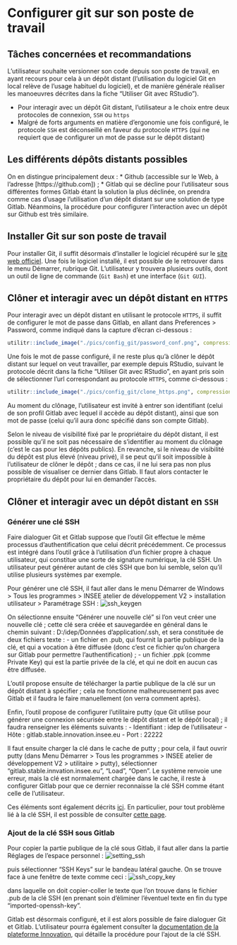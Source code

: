 # Configurer git sur son poste de travail

## Tâches concernées et recommandations

L'utilisateur souhaite versionner son code depuis son poste de travail, en ayant recours pour cela à un dépôt distant (l'utilisation du logiciel Git en local relève de l'usage habituel du logiciel), et de manière générale réaliser les manoeuvres décrites dans la fiche "Utiliser Git avec RStudio").

::: {.recommandation data-latex=""}
* Pour interagir avec un dépôt Git distant, l'utilisateur a le choix entre deux protocoles de connexion, `SSH` ou `https`
* Malgré de forts arguments en matière d'ergonomie une fois configuré, le protocole `SSH` est déconseillé en faveur du protocole `HTTPS` (qui ne requiert que de configurer un mot de passe sur le dépôt distant)
:::

## Les différents dépôts distants possibles

On en distingue principalement deux :
* Github (accessible sur le Web, à l'adresse [https://github.com]) ;
* Gitlab qui se décline pour l'utilisateur sous différentes formes
Gitlab étant la solution la plus déclinée, on prendra comme cas d'usage l'utilisation d'un dépôt distant sur une solution de type Gitlab. Néanmoins, la procédure pour configurer l'interaction avec un dépôt sur Github est très similaire.

## Installer Git sur son poste de travail

Pour installer Git, il suffit désormais d'installer le logiciel récupéré sur le [site web officiel](http://git-scm.com/download/win). Une fois le logiciel installé, il est possible de le retrouver dans le menu Démarrer, rubrique Git. L'utilisateur y trouvera plusieurs outils, dont un outil de ligne de commande (`Git Bash`) et une interface (`Git GUI`).

## Clôner et interagir avec un dépôt distant en `HTTPS`

Pour interagir avec un dépôt distant en utilisant le protocole `HTTPS`, il suffit de configurer le mot de passe dans Gitlab, en allant dans Preferences > Password, comme indiqué dans la capture d'écran ci-dessous :

```r
utilitr::include_image("./pics/config_git/password_conf.png", compression = FALSE)
```

Une fois le mot de passe configuré, il ne reste plus qu'à clôner le dépôt distant sur lequel on veut travailler, par exemple depuis RStudio, suivant le protocole décrit dans la fiche "Utiliser Git avec RStudio", en ayant pris soin de sélectionner l'url correspondant au protocole `HTTPS`, comme ci-dessous :

```r
utilitr::include_image("./pics/config_git/clone_https.png", compression = FALSE)
```

Au moment du clônage, l'utilisateur est invité à entrer son identifiant (celui de son profil Gitlab avec lequel il accède au dépôt distant), ainsi que son mot de passe (celui qu'il aura donc spécifié dans son compte Gitlab).

::: {.conseil data-latex=""}
Selon le niveau de visibilité fixé par le propriétaire du dépôt distant, il est possible qu'il ne soit pas nécessaire de s'identifier au moment du clônage (c'est le cas pour les dépôts publics). En revanche, si le niveau de visibilité du dépôt est plus élevé (niveau privé), il se peut qu'il soit impossible à l'utilisateur de clôner le dépôt ; dans ce cas, il ne lui sera pas non plus possible de visualiser ce dernier dans Gitlab. Il faut alors contacter le propriétaire du dépôt pour lui en demander l'accès.
:::

## Clôner et interagir avec un dépôt distant en `SSH`

### Générer une clé SSH

Faire dialoguer Git et Gitlab suppose que l'outil Git effectue le même processus d'authentification que celui décrit précédemment. Ce processus est intégré dans l'outil grâce à l'utilisation d'un fichier propre à chaque utilisateur, qui constitue une sorte de signature numérique, la clé SSH. Un utilisateur peut générer autant de clés SSH que bon lui semble, selon qu'il utilise plusieurs systèmes par exemple.

Pour générer une clé SSH, il faut aller dans le menu Démarrer de Windows > Tous les programmes > INSEE atelier de développement V2 > installation utilisateur > Paramétrage SSH :
![ssh_keygen](uploads/2a0d24c7624aa77ecb535289df105419/ssh_keygen.png)

On sélectionne ensuite "Générer une nouvelle clé" si l'on veut créer une nouvelle clé ; cette clé sera créée et sauvegardée en général dans le chemin suivant : D:/idep/Données d'application/.ssh, et sera constituée de deux fichiers texte :
- un fichier en .pub, qui fournit la partie publique de la clé, et qui a vocation à être diffusée (donc c'est ce fichier qu'on chargera sur Gitlab pour permettre l'authentification) ;
- un fichier .ppk (comme Private Key) qui est la partie privée de la clé, et qui ne doit en aucun cas être diffusée.

L'outil propose ensuite de télécharger la partie publique de la clé sur un dépôt distant à spécifier ; cela ne fonctionne malheureusement pas avec Gitlab et il faudra le faire manuellement (on verra comment après).

Enfin, l'outil propose de configurer l'utilitaire putty (que Git utilise pour générer une connexion sécurisée entre le dépôt distant et le dépôt local) ; il faudra renseigner les éléments suivants :
- Identifiant : idep de l'utilisateur
- Hôte : gitlab.stable.innovation.insee.eu
- Port : 22222

Il faut ensuite charger la clé dans le cache de putty ; pour cela, il faut ouvrir putty (dans Menu Démarrer > Tous les programmes > INSEE atelier de développement V2 > utilitaire > putty), sélectionner "gitlab.stable.innvation.insee.eu", "Load", "Open". Le système renvoie une erreur, mais la clé est normalement chargée dans le cache, il reste à configurer Gitlab pour que ce dernier reconnaisse la clé SSH comme étant celle de l'utilisateur.

Ces éléments sont également décrits [ici](https://git.stable.innovation.insee.eu/animation-ateliers-r-dsds/formation-git#2-d%C3%A9p%C3%B4ts-distants). En particulier, pour tout problème lié à la clé SSH, il est possible de consulter [cette page](https://git.stable.innovation.insee.eu/outils-transverses/migration-svn-git#-ajouter-une-clef-ssh-dans-gitlab).

### Ajout de la clé SSH sous Gitlab

Pour copier la partie publique de la clé sous Gitlab, il faut aller dans la partie Réglages de l'espace personnel :
![setting_ssh](uploads/9207abfbdf80d5e3092c5d4f989b8ff6/setting_ssh.png)

puis sélectionner "SSH Keys" sur le bandeau latéral gauche. On se trouve face à une fenêtre de texte comme ceci :
![ssh_copy_key](uploads/9c3b7c9d85d81893faf6629bbfdb2ca8/ssh_copy_key.png)

dans laquelle on doit copier-coller le texte que l'on trouve dans le fichier .pub de la clé SSH (en prenant soin d'éliminer l'éventuel texte en fin du type "imported-openssh-key".

Gitlab est désormais configuré, et il est alors possible de faire dialoguer Git et Gitlab. L'utilisateur pourra également consulter la [documentation de la plateforme Innovation](http://innovation.pages.innovation.insee.eu/documentation-plateforme-innovation/gitlab/clef-ssh/), qui détaille la procédure pour l'ajout de la clé SSH.
